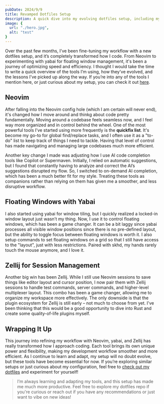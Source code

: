 ```yaml
---
pubDate: 2024/9/9
title: Revamped Dotfiles Setup
description: A quick dive into my evolving dotfiles setup, including my experience with Neovim, yabai for floating windows, and Zellij for session management.
image: {
  url: "./hero.jpg",
  alt: "test"
}
---
```


Over the past few months, I’ve been fine-tuning my workflow with a new dotfiles setup, and it’s completely transformed how I code. From Neovim to experimenting with yabai for floating window management, it's been a journey of optimizing speed and efficiency. I thought I would take the time to write a quick overview of the tools I’m using, how they’ve evolved, and the lessons I’ve picked up along the way. If you’re into any of the tools I mention here, or just curious about my setup, you can check it out [here](https://github.com/mikebcbc/dotfiles).

## Neovim

After falling into the Neovim config hole (which I am certain will never end), it's changed how I move around and thinkg about code pretty fundamentally. Moving around a codebase feels seamless now, and I feel way more organized and in control behind the wheel. One of the most powerful tools I’ve started using more frequently is the **quickfix list**. It's become my go-to for global find/replace tasks, and I often use it as a "to-do" list to keep track of things I need to tackle. Having that level of control has made navigating and managing large codebases much more efficient.

Another key change I made was adjusting how I use AI code completion tools like Copilot or Supermaven. Initially, I relied on automatic suggestions, but I found that constantly having to analyze and correct the AI’s suggestions disrupted my flow. So, I switched to on-demand AI completion, which has been a much better fit for my style. Treating these tools as companions rather than relying on them has given me a smoother, and less disruptive workflow.

## Floating Windows with Yabai
I also started using yabai for window tiling, but I quickly realized a locked-in window layout just wasn’t my thing. Now, I use it to control floating windows, which has been a game changer. It can be a bit laggy since yabai processes all visible window positions since there is no pre-defined layout, but the ability to toggle focus between floating windows is worth it. I also setup commands to set floating windows on a grid so that I still have access to the "layout", just with less restrictions. Paired with skhd, my hands rarely touch the mouse anymore, and I love it.

## Zellij for Session Management
Another big win has been Zellij. While I still use Neovim sessions to save things like editor layout and cursor position, I now pair them with Zellij sessions to handle test commands, server commands, and higher-level multiplexer layout. This combo has been a game changer, allowing me to organize my workspace more effectively. The only downside is that the plugin ecosystem for Zellij is still early – not much to choose from yet. I've been thinking that this would be a good opportunity to dive into Rust and create some quality-of-life plugins myself.

## Wrapping It Up
This journey into refining my workflow with Neovim, yabai, and Zellij has really transformed how I approach coding. Each tool brings its own unique power and flexibility, making my development workflow smoother and more efficient. As I continue to learn and adapt, my setup will no doubt evolve, but these tools have become essential for now. If you’re exploring similar setups or just curious about my configuration, feel free to [check out my dotfiles](https://github.com/mikebcbc/dotfiles/tree/main) and experiment for yourself!

> I’m always learning and adapting my tools, and this setup has made me much more productive. Feel free to explore my dotfiles repo if you're curious or reach out if you have any recommendations or just want to vibe on new ideas!

